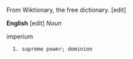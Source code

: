From Wiktionary, the free dictionary.
[edit]

'''English'''
[edit]
''Noun''

imperium

   1. supreme power; dominion